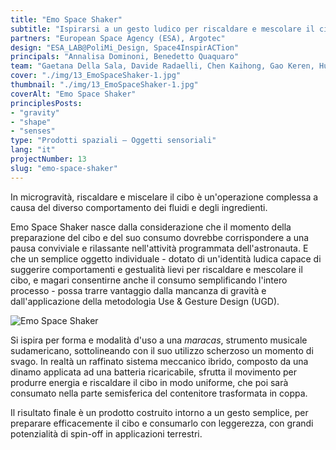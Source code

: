 ```yaml
---
title: "Emo Space Shaker"
subtitle: "Ispirarsi a un gesto ludico per riscaldare e mescolare il cibo traendo vantaggio dalla microgravità."
partners: "European Space Agency (ESA), Argotec"
design: "ESA_LAB@PoliMi_Design, Space4InspirACTion"
principals: "Annalisa Dominoni, Benedetto Quaquaro"
team: "Gaetana Della Sala, Davide Radaelli, Chen Kaihong, Gao Keren, Hua Yanwen, Shan Pengcheng, Zheng Anqi"
cover: "./img/13_EmoSpaceShaker-1.jpg"
thumbnail: "./img/13_EmoSpaceShaker-1.jpg"
coverAlt: "Emo Space Shaker"
principlesPosts:
- "gravity"
- "shape"
- "senses"
type: "Prodotti spaziali — Oggetti sensoriali"
lang: "it"
projectNumber: 13
slug: "emo-space-shaker"
---
```



In microgravità, riscaldare e miscelare il cibo è un'operazione complessa a causa del diverso comportamento dei fluidi e degli ingredienti.

Emo Space Shaker nasce dalla considerazione che il momento della preparazione del cibo e del suo consumo dovrebbe corrispondere a una pausa conviviale e rilassante nell'attività programmata dell'astronauta. E che un semplice oggetto individuale - dotato di un'identità ludica capace di suggerire comportamenti e gestualità lievi per riscaldare e mescolare il cibo, e magari consentirne anche il consumo semplificando l'intero processo - possa trarre vantaggio dalla mancanza di gravità e dall'applicazione della metodologia Use & Gesture Design (UGD).

<Image src={Image1} alt="Emo Space Shaker" class="py-6 w-full"/>

Si ispira per forma e modalità d'uso a una <em>maracas</em>, strumento musicale sudamericano, sottolineando con il suo utilizzo scherzoso un momento di svago. In realtà un raffinato sistema meccanico ibrido, composto da una dinamo applicata ad una batteria ricaricabile, sfrutta il movimento per produrre energia e riscaldare il cibo in modo uniforme, che poi sarà consumato nella parte semisferica del contenitore trasformata in coppa.

Il risultato finale è un prodotto costruito intorno a un gesto semplice, per preparare efficacemente il cibo e consumarlo con leggerezza, con grandi potenzialità di spin-off in applicazioni terrestri.